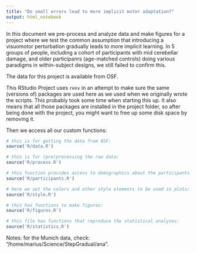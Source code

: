 ```yaml
---
title: "Do small errors lead to more implicit motor adaptation?"
output: html_notebook
---
```


In this document we pre-process and analyze data and make figures for a project where we test the common assumption that introducing a visuomotor perturbation gradually leads to more implicit learning. In 5 groups of people, including a cohort of participants with mid cerebellar damage, and older participanrs (age-matched controls) doing various paradigms in within-subject designs, we still failed to confirm this.

The data for this project is available from OSF.

This RStudio Project uses `renv` in an attempt to make sure the same (versions of) packages are used here as we used when we originally wrote the scripts. This probably took some time when starting this up. It also means that all those packages are installed in the project folder, so after being done with the project, you might want to free up some disk space by removing it.

Then we access all our custom functions:

```r
# this is for getting the data from OSF:
source('R/data.R')

# this is for (pre)processing the raw data:
source('R/process.R')

# this function provides access to demographics about the participants:
source('R/participants.R')

# here we set the colors and other style elements to be used in plots:
source('R/style.R')

# this has functions to make figures:
source('R/figures.R')

# this file has functions that reproduce the statistical analyses:
source('R/statistics.R')
```


Notes: for the Munich data, check: "/home/marius/Science/StepGradual/ana".

